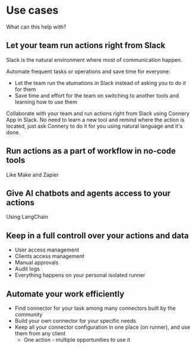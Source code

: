 # Use cases

What can this help with?

## Let your team run actions right from Slack

Slack is the natural environment where most of communication happen.

Automate frequent tasks or operations and save time for everyone: 
- Let the team run the atumations in Slack instead of asking you to do it for them
- Save time and effort for the team on switching to another tools and learning how to use them

Collaborate with your team and run actions right from Slack using Connery App in Slack.
No need to learn a new tool and remind where the action is located, just ask Connery to do it for you using natural language and it's done.

## Run actions as a part of workflow in no-code tools

Like Make and Zapier

## Give AI chatbots and agents access to your actions

Using LangChain

## Keep in a full controll over your actions and data

- User access management
- Clients access management
- Manual approvals
- Audit logs
- Everything happens on your personal isolated runner

## Automate your work efficiently

- Find connector for your task among many connectors built by the community
- Build your own connector for your specific needs
- Keep all your connector configuration in one place (on runner), and use them from any client
    - One action - multiple opportunities to use it
